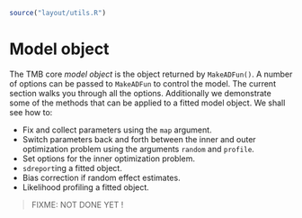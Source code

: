 ```.R
source("layout/utils.R")
```

Model object {#ModelObject}
============

The TMB core *model object* is the object returned by `MakeADFun()`.
A number of options can be passed to `MakeADFun` to control the
model. The current section walks you through all the
options. Additionally we demonstrate some of the methods that can be
applied to a fitted model object. We shall see how to:

- Fix and collect parameters using the `map` argument.
- Switch parameters back and forth between the inner and outer optimization problem using the arguments `random` and `profile`.
- Set options for the inner optimization problem.
- `sdreport`ing a fitted object.
- Bias correction if random effect estimates.
- Likelihood profiling a fitted object.

> FIXME: NOT DONE YET !
